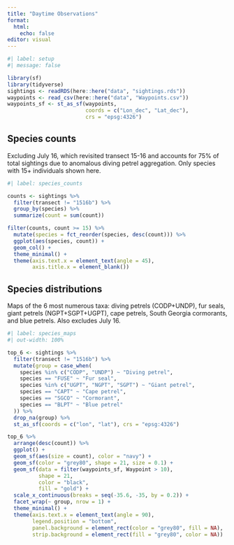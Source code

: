 ```yaml
---
title: "Daytime Observations"
format: 
  html:
    echo: false
editor: visual
---
```


```r
#| label: setup
#| message: false

library(sf)
library(tidyverse)
sightings <- readRDS(here::here("data", "sightings.rds"))
waypoints <- read_csv(here::here("data", "Waypoints.csv"))
waypoints_sf <- st_as_sf(waypoints, 
                         coords = c("Lon_dec", "Lat_dec"),
                         crs = "epsg:4326")
```

## **Species counts**

Excluding July 16, which revisited transect 15-16 and accounts for 75% of total sightings due to anomalous diving petrel aggregation. Only species with 15+ individuals shown here.

```r
#| label: species_counts

counts <- sightings %>% 
  filter(transect != "1516b") %>% 
  group_by(species) %>% 
  summarize(count = sum(count))

filter(counts, count >= 15) %>% 
  mutate(species = fct_reorder(species, desc(count))) %>% 
  ggplot(aes(species, count)) +
  geom_col() +
  theme_minimal() +
  theme(axis.text.x = element_text(angle = 45),
        axis.title.x = element_blank())

```

## Species distributions

Maps of the 6 most numerous taxa: diving petrels (CODP+UNDP), fur seals, giant petrels (NGPT+SGPT+UGPT), cape petrels, South Georgia cormorants, and blue petrels. Also excludes July 16.

```r
#| label: species_maps
#| out-width: 100%

top_6 <- sightings %>% 
  filter(transect != "1516b") %>% 
  mutate(group = case_when(
    species %in% c("CODP", "UNDP") ~ "Diving petrel",
    species == "FUSE" ~ "Fur seal",
    species %in% c("UGPT", "NGPT", "SGPT") ~ "Giant petrel",
    species == "CAPT" ~ "Cape petrel",
    species == "SGCO" ~ "Cormorant",
    species == "BLPT" ~ "Blue petrel"
  )) %>% 
  drop_na(group) %>% 
  st_as_sf(coords = c("lon", "lat"), crs = "epsg:4326")

top_6 %>% 
  arrange(desc(count)) %>% 
  ggplot() +
  geom_sf(aes(size = count), color = "navy") +
  geom_sf(color = "grey80", shape = 21, size = 0.1) +
  geom_sf(data = filter(waypoints_sf, Waypoint > 10), 
          shape = 21,
          color = "black",
          fill = "gold") +
  scale_x_continuous(breaks = seq(-35.6, -35, by = 0.2)) +
  facet_wrap(~ group, nrow = 1) +
  theme_minimal() +
  theme(axis.text.x = element_text(angle = 90),
        legend.position = "bottom",
        panel.background = element_rect(color = "grey80", fill = NA),
        strip.background = element_rect(fill = "grey80", color = NA))

```
